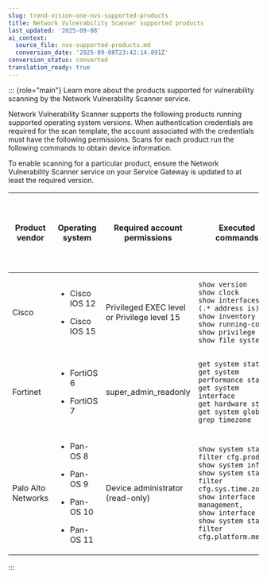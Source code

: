 ```yaml
---
slug: trend-vision-one-nvs-supported-products
title: Network Vulnerability Scanner supported products
last_updated: '2025-09-08'
ai_context:
  source_file: nvs-supported-products.md
  conversion_date: '2025-09-08T23:42:14.891Z'
conversion_status: converted
translation_ready: true
---
```


::: {role="main"}
Learn more about the products supported for vulnerability scanning by the Network Vulnerability Scanner service.

Network Vulnerability Scanner supports the following products running supported operating system versions. When authentication credentials are required for the scan template, the account associated with the credentials must have the following permissions. Scans for each product run the following commands to obtain device information.

To enable scanning for a particular product, ensure the Network Vulnerability Scanner service on your Service Gateway is updated to at least the required version.

<table>
<colgroup>
<col style="width: 20%" />
<col style="width: 20%" />
<col style="width: 20%" />
<col style="width: 20%" />
<col style="width: 20%" />
</colgroup>
<thead>
<tr>
<th><p>Product vendor</p></th>
<th><p>Operating system</p></th>
<th><p>Required account permissions</p></th>
<th><p>Executed commands</p></th>
<th><p>Required Network Vulnerability Scanner service version</p></th>
</tr>
</thead>
<tbody>
<tr>
<td><p>Cisco</p></td>
<td><ul>
<li><p>Cisco IOS 12</p></li>
<li><p>Cisco IOS 15</p></li>
</ul></td>
<td><p>Privileged EXEC level or Privilege level 15</p></td>
<td><pre class="python"><code>show version
show clock
show interfaces | i (.* address is)
show inventory
show running-config
show privilege
show file systems</code></pre></td>
<td><p>1.0.0 or later</p></td>
</tr>
<tr>
<td><p>Fortinet</p></td>
<td><ul>
<li><p>FortiOS 6</p></li>
<li><p>FortiOS 7</p></li>
</ul></td>
<td><p>super_admin_readonly</p></td>
<td><pre class="python"><code>get system status
get system performance status
get system interface
get hardware status
get system global | grep timezone</code></pre></td>
<td><p>1.0.3 or later</p></td>
</tr>
<tr>
<td><p>Palo Alto Networks</p></td>
<td><ul>
<li><p>Pan-OS 8</p></li>
<li><p>Pan-OS 9</p></li>
<li><p>Pan-OS 10</p></li>
<li><p>Pan-OS 11</p></li>
</ul></td>
<td><p>Device administrator (read-only)</p></td>
<td><pre class="codeblock"><code>show system state filter cfg.product,
show system info,
show system state filter cfg.sys.time.zone,
show interface management,
show interface all,
show system state filter cfg.platform.memory</code></pre></td>
<td><p>1.1.0 or later</p></td>
</tr>
</tbody>
</table>
:::
